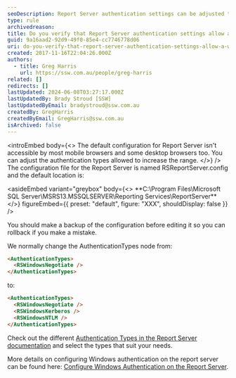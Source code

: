 ```yaml
---
seoDescription: Report Server authentication settings can be adjusted to allow a wide range of web browsers by modifying the RSReportServer.config file.
type: rule
archivedreason:
title: Do you verify that Report Server authentication settings allow a wide range of web browsers?
guid: 9a16aad2-92d9-49f0-85e4-cc7746778d06
uri: do-you-verify-that-report-server-authentication-settings-allow-a-wide-range-of-web-browsers
created: 2017-11-16T22:04:26.000Z
authors:
  - title: Greg Harris
    url: https://ssw.com.au/people/greg-harris
related: []
redirects: []
lastUpdated: 2024-06-08T03:27:17.000Z
lastUpdatedBy: Brady Stroud [SSW]
lastUpdatedByEmail: bradystroud@ssw.com.au
createdBy: GregHarris
createdByEmail: GregHarris@ssw.com.au
isArchived: false
---
```


<introEmbed
  body={<>
The default configuration for Report Server isn't accessible by most mobile browsers and some desktop browsers too. You can adjust the authentication types allowed to increase the range.
  </>}
/>
The configuration file for the Report Server is named RSReportServer.config and the default location is:

<asideEmbed
  variant="greybox"
  body={<>
    \*\*C:\Program Files\Microsoft SQL Server\MSRS13.MSSQLSERVER\Reporting Services\ReportServer\*\*
  </>}
  figureEmbed={{
    preset: "default",
    figure: "XXX",
    shouldDisplay: false
  }}
/>

You should make a backup of the configuration before editing it so you can rollback if you make a mistake.

We normally change the AuthenticationTypes node from:

```html
<AuthenticationTypes>
  <RSWindowsNegotiate />
</AuthenticationTypes>
```

to:

```html
<AuthenticationTypes>
  <RSWindowsNegotiate />
  <RSWindowsKerberos />
  <RSWindowsNTLM />
</AuthenticationTypes>
```

Check out the different [Authentication Types in the Report Server documentation]([https://docs.microsoft.com/en-us/previous-versions/sql/sql-server-2008-r2/cc281310(v=sql.105?WT.mc_id=ES-MVP-33518)?redirectedfrom=MSDN](https://docs.microsoft.com/en-us/previous-versions/sql/sql-server-2008-r2/cc281310(v=sql.105?WT.mc_id=ES-MVP-33518)?redirectedfrom=MSDN)) and select the types that suit your needs.

More details on configuring Windows authentication on the report server can be found here: [Configure Windows Authentication on the Report Server](https://docs.microsoft.com/en-us/sql/reporting-services/security/configure-windows-authentication-on-the-report-server?WT.mc_id=ES-MVP-33518).
